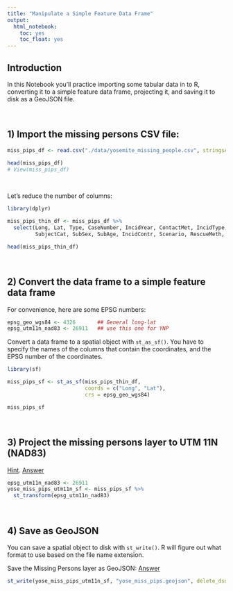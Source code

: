 ```yaml
---
title: "Manipulate a Simple Feature Data Frame"
output: 
  html_notebook:
    toc: yes
    toc_float: yes
---
```


## Introduction

In this Notebook you'll practice importing some tabular data in to R, converting it to a simple feature data frame, projecting it, and saving it to disk as a GeoJSON file.

\

## 1) Import the missing persons CSV file:

```r
miss_pips_df <- read.csv("./data/yosemite_missing_people.csv", stringsAsFactors = FALSE)

head(miss_pips_df)
# View(miss_pips_df)
```

\

Let's reduce the number of columns:

```r
library(dplyr)

miss_pips_thin_df <- miss_pips_df %>% 
  select(Long, Lat, Type, CaseNumber, IncidYear, ContactMet, IncidType, NumberofSu, GroupDynam, 
         SubjectCat, SubSex, SubAge, IncidContr, Scenario, RescueMeth, Incident_N, Found_GR_N)

head(miss_pips_thin_df)
```

\

## 2) Convert the data frame to a simple feature data frame

For convenience, here are some EPSG numbers:

```r
epsg_geo_wgs84 <- 4326       ## General long-lat
epsg_utm11n_nad83 <- 26911   ## use this one for YNP
```

Convert a data frame to a spatial object with `st_as_sf()`. You have to specify the names of the columns that contain the coordinates, and the EPSG number of the coordinates.

```r
library(sf)

miss_pips_sf <- st_as_sf(miss_pips_thin_df, 
                         coords = c("Long", "Lat"), 
                         crs = epsg_geo_wgs84) 

miss_pips_sf
```

\

## 3) Project the missing persons layer to UTM 11N (NAD83)

[Hint](https://bit.ly/3wJ46lJ). [Answer](https://bit.ly/3wmhGv6)

```r
epsg_utm11n_nad83 <- 26911
yose_miss_pips_utm11n_sf <- miss_pips_sf %>% 
  st_transform(epsg_utm11n_nad83)
```

\

## 4) Save as GeoJSON

You can save a spatial object to disk with `st_write()`. R will figure out what format to use based on the file name extension. 

Save the Missing Persons layer as GeoJSON: [Answer](https://bit.ly/3wb8KcM)

```r
st_write(yose_miss_pips_utm11n_sf, "yose_miss_pips.geojson", delete_dsn = TRUE)
```

